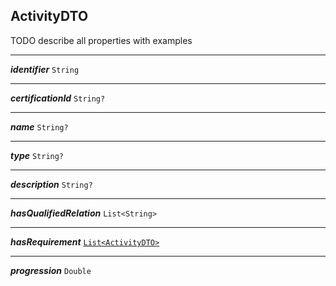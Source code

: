 


## ActivityDTO



TODO describe all properties with examples



---

***identifier*** `String`

---

***certificationId*** `String?`

---

***name*** `String?`

---

***type*** `String?`

---

***description*** `String?`

---

***hasQualifiedRelation*** `List<String>`

---

***hasRequirement*** [`List<ActivityDTO>`](#activitydto)

---

***progression*** `Double`

